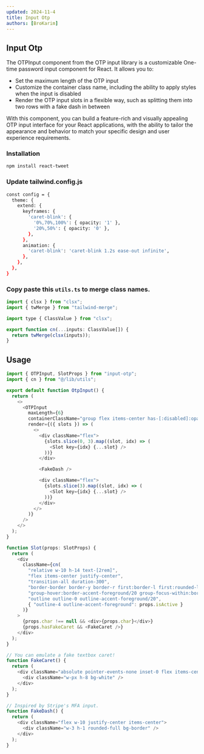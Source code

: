 ```yaml
---
updated: 2024-11-4
title: Input Otp
authors: [BroKarim]
---
```



<div className="w-full flex-1 flex justify-center ">
  <TweetCard id="1844027882156499172" />
</div>

## Input Otp

The OTPInput component from the OTP input library is a customizable One-time password input component for React. It allows you to:

- Set the maximum length of the OTP input
- Customize the container class name, including the ability to apply styles when the input is disabled
- Render the OTP input slots in a flexible way, such as splitting them into two rows with a fake dash in between

With this component, you can build a feature-rich and visually appealing OTP input interface for your React applications, with the ability to tailor the appearance and behavior to match your specific design and user experience requirements.

<Steps>
<Step>
 
### Installation

```bash
npm install react-tweet
```

</Step>
 
<Step>
 
### Update tailwind.config.js

```bash
const config = {
  theme: {
    extend: {
      keyframes: {
        'caret-blink': {
          '0%,70%,100%': { opacity: '1' },
          '20%,50%': { opacity: '0' },
        },
      },
      animation: {
        'caret-blink': 'caret-blink 1.2s ease-out infinite',
      },
    },
  },
}
```

</Step>

<Step>

### Copy paste this `utils.ts` to merge class names.

```js
import { clsx } from "clsx";
import { twMerge } from "tailwind-merge";

import type { ClassValue } from "clsx";

export function cn(...inputs: ClassValue[]) {
  return twMerge(clsx(inputs));
}
```

</Step>

</Steps>

## Usage

```js
import { OTPInput, SlotProps } from "input-otp";
import { cn } from "@/lib/utils";

export default function OtpInput() {
  return (
    <>
      <OTPInput
        maxLength={6}
        containerClassName="group flex items-center has-[:disabled]:opacity-30"
        render={({ slots }) => (
          <>
            <div className="flex">
              {slots.slice(0, 3).map((slot, idx) => (
                <Slot key={idx} {...slot} />
              ))}
            </div>

            <FakeDash />

            <div className="flex">
              {slots.slice(3).map((slot, idx) => (
                <Slot key={idx} {...slot} />
              ))}
            </div>
          </>
        )}
      />
    </>
  );
}

function Slot(props: SlotProps) {
  return (
    <div
      className={cn(
        "relative w-10 h-14 text-[2rem]",
        "flex items-center justify-center",
        "transition-all duration-300",
        "border-border border-y border-r first:border-l first:rounded-l-md last:rounded-r-md",
        "group-hover:border-accent-foreground/20 group-focus-within:border-accent-foreground/20",
        "outline outline-0 outline-accent-foreground/20",
        { "outline-4 outline-accent-foreground": props.isActive }
      )}
    >
      {props.char !== null && <div>{props.char}</div>}
      {props.hasFakeCaret && <FakeCaret />}
    </div>
  );
}

// You can emulate a fake textbox caret!
function FakeCaret() {
  return (
    <div className="absolute pointer-events-none inset-0 flex items-center justify-center animate-caret-blink">
      <div className="w-px h-8 bg-white" />
    </div>
  );
}

// Inspired by Stripe's MFA input.
function FakeDash() {
  return (
    <div className="flex w-10 justify-center items-center">
      <div className="w-3 h-1 rounded-full bg-border" />
    </div>
  );
}

```
